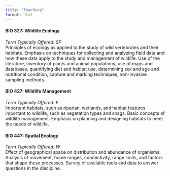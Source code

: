 ```yaml
---
title: "Teaching"
format: html
---
```


#### BIO 327: Wildlife Ecology

*Term Typically Offered: SP* \
Principles of ecology as applied to the study of wild vertebrates and their habitats. Emphasis on techniques for collecting and analyzing field data and how these data apply to the study and management of wildlife. Use of the literature, inventory of plants and animal populations, use of maps and databases, quantifying diet and habitat use, determining sex and age and nutritional condition, capture and marking techniques, non-invasive sampling methods.

#### BIO 427: Wildlife Management

*Term Typically Offered: F* \
Important habitats, such as riparian, wetlands, and habitat features important to wildlife, such as vegetation types and snags. Basic concepts of wildlife management. Emphasis on planning and designing habitats to meet the needs of wildlife.

#### BIO 447: Spatial Ecology

*Term Typically Offered: W* \
Effect of geographical space on distribution and abundance of organisms. Analysis of movement, home ranges, connectivity, range limits, and factors that shape these processes. Survey of available tools and data to answer questions in the discipline.
